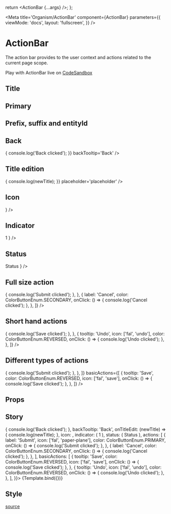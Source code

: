 


  return <ActionBar {...args} />;
};

<Meta
  title='Organism/ActionBar'
  component={ActionBar}
  parameters={{
    viewMode: 'docs',
    layout: 'fullscreen',
  }}
/>

# ActionBar

The action bar provides to the user context and actions related to the current page scope.

Play with ActionBar live on [CodeSandbox](https://codesandbox.io/s/actionbar-demo-k8y5tr)

## Title

<Preview isExpanded={true}>
  <ActionBar title='title' />
</Preview>

## Primary

<Preview isExpanded={true}>
  <ActionBar title='Primary' primary={true} />
</Preview>

<Preview isExpanded={true}>
  <ActionBar title='Secondary' primary={false} />
</Preview>

## Prefix, suffix and entityId

<Preview isExpanded={true}>
  <ActionBar title='title' entityId='entityId' prefix='prefix' suffix='suffix' />
</Preview>

## Back

<Preview isExpanded={true}>
  <ActionBar
    title='title'
    onBackClicked={() => {
      console.log('Back clicked');
    }}
    backTooltip='Back'
  />
</Preview>

## Title edition

<Preview isExpanded={true}>
  <ActionBar
    title='title'
    onTitleEdit={(newTitle) => {
      console.log(newTitle);
    }}
    placeholder='placeholder'
  />
</Preview>

## Icon

<Preview isExpanded={true}>
  <ActionBar title='title' icon={<Icon icon={['fal', 'question-circle']} size='lg' />} />
</Preview>

## Indicator

<Preview isExpanded={true}>
  <ActionBar
    title='title'
    indicator={
      <Badge color={BadgeColorsEnum.HIGH} tooltip='indicator' type='notification'>
        1
      </Badge>
    }
  />
</Preview>

## Status

<Preview isExpanded={true}>
  <ActionBar
    title='title'
    status={
      <Badge color={BadgeColorsEnum.SECONDARY} tooltip='status' type='indicator'>
        Status
      </Badge>
    }
  />
</Preview>

## Full size action

<Preview isExpanded={true}>
  <ActionBar
    title='title'
    actions={[
      {
        label: 'Submit',
        icon: ['fal', 'paper-plane'],
        color: ColorButtonEnum.PRIMARY,
        onClick: () => {
          console.log('Submit clicked');
        },
      },
      {
        label: 'Cancel',
        color: ColorButtonEnum.SECONDARY,
        onClick: () => {
          console.log('Cancel clicked');
        },
      },
    ]}
  />
</Preview>

## Short hand actions

<Preview isExpanded={true}>
  <ActionBar
    title='title'
    basicActions={[
      {
        tooltip: 'Save',
        color: ColorButtonEnum.REVERSED,
        icon: ['fal', 'save'],
        onClick: () => {
          console.log('Save clicked');
        },
      },
      {
        tooltip: 'Undo',
        icon: ['fal', 'undo'],
        color: ColorButtonEnum.REVERSED,
        onClick: () => {
          console.log('Undo clicked');
        },
      },
    ]}
  />
</Preview>

## Different types of actions

<Preview isExpanded={true}>
  <ActionBar
    title='title'
    actions={[
      {
        label: 'Submit',
        icon: ['fal', 'paper-plane'],
        color: ColorButtonEnum.PRIMARY,
        onClick: () => {
          console.log('Submit clicked');
        },
      },
    ]}
    basicActions={[
      {
        tooltip: 'Save',
        color: ColorButtonEnum.REVERSED,
        icon: ['fal', 'save'],
        onClick: () => {
          console.log('Save clicked');
        },
      },
    ]}
  />
</Preview>

## Props

<Props of={ActionBar} sort='requiredFirst' />

## Story

<Canvas>
  <Story
    name='Default'
    args={{
      prefix: 'prefix',
      title: 'title',
      suffix: 'suffix',
      primary: true,
      placeholder: 'placeholder',
      entityId: 'entityId',
      onBackClicked: () => {
        console.log('Back clicked');
      },
      backTooltip: 'Back',
      onTitleEdit: (newTitle) => {
        console.log(newTitle);
      },
      icon: <Icon icon={['fal', 'question-circle']} size='lg' />,
      indicator: (
        <Badge color={BadgeColorsEnum.HIGH} tooltip='indicator' type='notification'>
          1
        </Badge>
      ),
      status: (
        <Badge color={BadgeColorsEnum.SECONDARY} tooltip='status' type='indicator'>
          Status
        </Badge>
      ),
      actions: [
        {
          label: 'Submit',
          icon: ['fal', 'paper-plane'],
          color: ColorButtonEnum.PRIMARY,
          onClick: () => {
            console.log('Submit clicked');
          },
        },
        {
          label: 'Cancel',
          color: ColorButtonEnum.SECONDARY,
          onClick: () => {
            console.log('Cancel clicked');
          },
        },
      ],
      basicActions: [
        {
          tooltip: 'Save',
          color: ColorButtonEnum.REVERSED,
          icon: ['fal', 'save'],
          onClick: () => {
            console.log('Save clicked');
          },
        },
        {
          tooltip: 'Undo',
          icon: ['fal', 'undo'],
          color: ColorButtonEnum.REVERSED,
          onClick: () => {
            console.log('Undo clicked');
          },
        },
      ],
    }}>
    {Template.bind({})}
  </Story>
</Canvas>

## Style

[source](https://github.com/CharlesCoqueret/ghost-design-system/blob/main/src/assets/_actionbar.scss)

<Source language='css' dark format={true} code={actionBarStyle} />
